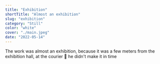 ```yaml
---
title: "Exhibition"
shortTitle: "Almost an exhibition"
slug: "exhibition"
category: "Still"
color: "white"
cover: "./main.jpeg"
date: "2022-05-14"
---
```


The work was almost an exhibition, because it was a few meters from the exhibition hall, at the courier 🙂 he didn't make it in time
